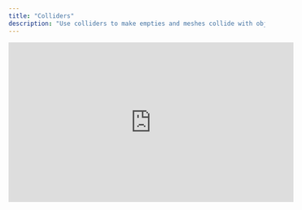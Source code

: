 ```yaml
---
title: "Colliders"
description: "Use colliders to make empties and meshes collide with objects or detect when other colliders intersect with them. "
---
```


<iframe width="560" height="315" src="https://www.youtube.com/embed/0ROTFxaJem4?si=aYr45TMTVdNJhfeP" title="YouTube video player" frameborder="0" allow="accelerometer; autoplay; clipboard-write; encrypted-media; gyroscope; picture-in-picture; web-share" referrerpolicy="strict-origin-when-cross-origin" allowfullscreen />

## Using Colliders

<AccordionGroup>
  <Accordion title="Turning on colliders" defaultOpen={false}>
    1. Select any object, empty, or light in the Editor scene&#x20;

    2. Go to the Properties Panel&#x20;

    3. Find the "Colliders" section

    4. Press the **+** button to add a collider to the scene


  </Accordion>

  <Accordion title="Viewing colliders in a scene" defaultOpen={false}>

  </Accordion>
</AccordionGroup>

##